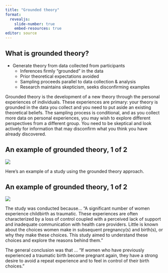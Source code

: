 ```yaml
---
title: "Grounded theory"
format: 
  revealjs:
    slide-number: true
    embed-resources: true
editor: source
---
```


## What is grounded theory?

-   Generate theory from data collected from participants
	+ Inferences firmly "grounded" in the data
	+ Prior theoretical expectations avoided
	+ Sampling proceeds parallel to data collection & analysis
	+ Research maintains skepticism, seeks disconfirming examples

::: notes

Grounded theory is the development of a new theory through the personal experiences of individuals. These experiences are primary: your theory is grounded in the data you collect and you need to put aside an existing theoretical beliefs. The sampling process is conditional, and as you collect more data on personal experiences, you may wish to explore different perspectives from a different group. You need to be skeptical and look actively for information that may disconfirm what you think you have already discovered.

:::

## An example of grounded theory, 1 of 2

![](../images/greenfield18.png)

::: notes

Here's an example of a study using the grounded theory approach.

:::

## An example of grounded theory, 1 of 2

![](../images/greenfield18a.png)

::: notes

The study was conducted because... "A significant number of women experience childbirth as traumatic. These experiences are often characterized by a loss of control coupled with a perceived lack of support and inadequate communication with health care providers. Little is known about the choices women make in subsequent pregnancy(s) and birth(s), or why they make these choices. This study aimed to understand these choices and explore the reasons behind them."

The general conclusion was that ... "If women who have previously experienced a traumatic birth become pregnant again, they have a strong desire to avoid a repeat experience and to feel in control of their birth choices."

:::

